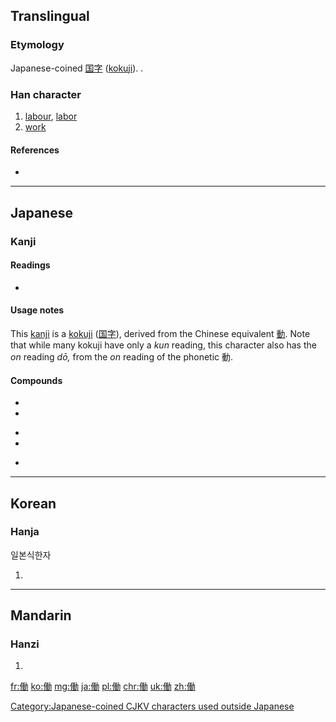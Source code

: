 {{also|動|动|仂}}
==Translingual==
===Etymology===
Japanese-coined [[国字]] ([[kokuji]]). {{Han compound|人|動|alt1=亻}}.

===Han character===
{{Han char|rn=9|rad=人|as=11|sn=13|four=|canj=人竹土尸 (OHGS)|ids=⿰[[亻]][[動]]}}

# [[labour]], [[labor]]
# [[work]]

====References====
* {{Han ref|kx=0116.041|dkj=01079|dj=0247.120|hdz=10211.091|uh=50CD|ud=20685}}

[[Category:Japanese-coined CJKV characters used outside Japanese]]

----

==Japanese==

===Kanji===
{{ja-kanji|grade=4|rs=人11}}

====Readings====
* {{ja-readings|on=[[どう]] (dō)|kun=[[はたらく]] (hataraku), [[はたらき]] (hataraki)}}

====Usage notes====
This [[kanji]] is a [[kokuji]] ([[国字]]), derived from the Chinese equivalent [[動]]. Note that while many kokuji have only a ''kun'' reading, this character also has the ''on'' reading ''dō,'' from the ''on'' reading of the phonetic 動.

====Compounds====
{{top3}}
*{{l|ja|sc=Jpan|労働|tr=ろうどう, rōdō}}
*{{l|ja|sc=Jpan|労働者|tr=ろうどうしゃ, rōdōsha}}
{{mid3}}
*{{l|ja|sc=Jpan|労働組合|tr=ろうどうくみあい, rōdōkumiai}}
*{{l|ja|sc=Jpan|稼働|tr=かどう, kadō}}
{{mid3}}
*{{l|ja|sc=Jpan|実働|tr=じつどう, jitsudō}}
{{bottom}}

----

==Korean==

===Hanja===
{{ko-hanja|hangeul=[[동]]|eumhun=일하다|rv=dong|mr=tong}} 일본식한자

# {{defn|lang=ko|sort=人11}}

----

==Mandarin==

===Hanzi===
{{cmn-hanzi|pin=[[dòng]] ([[dong4]])|wg=tung<sup>4</sup>}}

# {{defn|lang=cmn|sort=人11}}

[[fr:働]]
[[ko:働]]
[[mg:働]]
[[ja:働]]
[[pl:働]]
[[chr:働]]
[[uk:働]]
[[zh:働]]